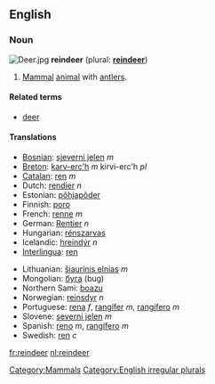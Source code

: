 {{Wikipedia}}
==English==
===Noun===
[[Image:Deer.jpg|thumbnail|right]]
'''reindeer''' (plural: '''[[reindeer]]''')

#[[mammal|Mammal]] [[animal]] with [[antler]]s.

====Related terms====
*[[deer]]

====Translations====
{{top}}
*[[Bosnian]]: [[sjeverni jelen]] ''m''
*[[Breton]]: [[karv-erc'h]] ''m'' kirvi-erc'h ''pl''
*[[Catalan]]: [[ren]] ''m''
*Dutch: [[rendier]] ''n''
*Estonian: [[põhjapõder]]
*Finnish: [[poro]]
*French: [[renne]] ''m''
*German: [[Rentier]] ''n''
*Hungarian: [[rénszarvas]]
*Icelandic: [[hreindýr]] ''n''
*[[Interlingua]]: [[ren]]
{{mid}}
*Lithuanian: [[šiaurinis elnias]] ''m''
*Mongolian: [[буга]] (bug)
*Northern Sami: [[boazu]]
*Norwegian: [[reinsdyr]] ''n''
*Portuguese: [[rena]] ''f'', [[rangífer]] ''m'', [[rangífero]] ''m''
*Slovene: [[severni jelen]] ''m''
*Spanish: [[reno]] ''m'', [[rangífero]] ''m''
*Swedish: [[ren]] ''c''
{{bottom}}


[[Category:Mammals]]
[[Category:English irregular plurals]]

[[fr:reindeer]]
[[nl:reindeer]]